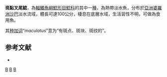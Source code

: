 {{Speciesbox
| taxon = Wallago maculatus
| binomial_authority = [[Inger|Inger]] & [[Chin|Chin]], 1959
| status = NE
| status_system = IUCN3.1
}}

'''斑點叉尾鯰'''，為[[輻鰭魚綱|輻鰭魚綱]][[鯰形目|鯰形目]][[鯰科|鯰科]]的其中一[[種|種]]，為熱帶淡水魚，分布於[[亞洲|亞洲]][[婆羅洲|婆羅洲]][[沙巴|沙巴]]淡水流域，體長可達100公分，棲息在底層水域，生活習性不明，可做為食用魚。

其[[种加词|种加词]]“''maculatus''”意为“有斑点、斑块、斑纹的”。

==参考文献==
*{{FishBase_species|genus=Wallago|species=maculatus|year=2015|month=8}}

{{Taxonbar}}
[[Category:食用魚|B]]
[[Category:叉尾鲇属|B]]
[[Category:1959年描述的魚類|B]]